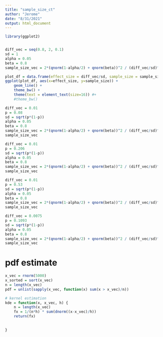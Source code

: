 ```yaml
---
title: "sample_size_ct"
author: "Jerome"
date: "8/31/2021"
output: html_document
---
```


```r

library(ggplot2)


diff_vec = seq(0.8, 2, 0.1)
sd = 1
alpha = 0.05
beta = 0.8
sample_size_vec = 2*(qnorm(1-alpha/2) + qnorm(beta))^2 / (diff_vec/sd)^2

plot_df = data.frame(effect_size = diff_vec/sd, sample_size = sample_size_vec)
ggplot(plot_df, aes(x=effect_size, y=sample_size)) + 
    geom_line() + 
    theme_bw() + 
    theme(text = element_text(size=16)) #+ 
    #theme_bw()

```
```r
diff_vec = 0.01
p = 0.08
sd = sqrt(p*(1-p))
alpha = 0.05
beta = 0.8
sample_size_vec = 2*(qnorm(1-alpha/2) + qnorm(beta))^2 / (diff_vec/sd)^2
sample_size_vec
```

```r
diff_vec = 0.01
p = 0.206
sd = sqrt(p*(1-p))
alpha = 0.05
beta = 0.8
sample_size_vec = 2*(qnorm(1-alpha/2) + qnorm(beta))^2 / (diff_vec/sd)^2
sample_size_vec
```

```r
diff_vec = 0.01
p = 0.53
sd = sqrt(p*(1-p))
alpha = 0.05
beta = 0.8
sample_size_vec = 2*(qnorm(1-alpha/2) + qnorm(beta))^2 / (diff_vec/sd)^2
sample_size_vec
```

```r
diff_vec = 0.0075
p = 0.1093
sd = sqrt(p*(1-p))
alpha = 0.05
beta = 0.8
sample_size_vec = 2*(qnorm(1-alpha/2) + qnorm(beta))^2 / (diff_vec/sd)^2
sample_size_vec
```

# pdf estimate 
```r
x_vec = rnorm(5000)
x_sorted = sort(x_vec)
n = length(x_vec)
pdf = unlist(sapply(x_vec, function(x) sum(x > x_vec)/n))

# kernel estimation
kde = function(x, x_vec, h) {
    n = length(x_vec)
    fx = 1/(n*h) * sum(dnorm((x-x_vec)/h))
    return(fx)
    
        
}


```

